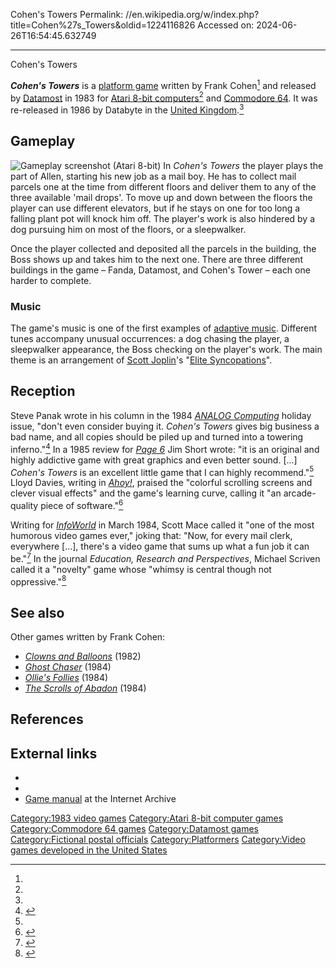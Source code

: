 Cohen's Towers
Permalink: //en.wikipedia.org/w/index.php?title=Cohen%27s_Towers&oldid=1224116826
Accessed on: 2024-06-26T16:54:45.632749



------
Cohen's Towers
{{short description|1983 video game}}

{{Infobox video game
| title = Cohen's Towers
| image = Cohen's_Towers_Cover_Art.jpg
| caption = 
| released = 1983
| designer = Frank Cohen
| publisher = [[Datamost]]<br>Databyte
| developer = Fanda
| platforms = [[Atari 8-bit]], [[Commodore 64]]
| genre = [[Platform game|Platform]]
}}

'''''Cohen's Towers''''' is a [[platform game]] written by Frank Cohen<ref name="giantlist"/> and released by [[Datamost]] in 1983 for [[Atari 8-bit computers]]<ref name="atarimania1"/> and [[Commodore 64]]. It was re-released in 1986 by Databyte in the [[United Kingdom]].<ref name="atarimania2"/>

==Gameplay==
[[File:Cohen's_Towers_Atari_8-bit_PAL_screenshot.png|thumb|left|Gameplay screenshot (Atari 8-bit)]]
In ''Cohen's Towers'' the player plays the part of Allen, starting his new job as a mail boy. He has to collect mail parcels one at the time from different floors and deliver them to any of the three available 'mail drops'. To move up and down between the floors the player can use different elevators, but if he stays on one for too long a falling plant pot will knock him off. The player's work is also hindered by a dog pursuing him on most of the floors, or a sleepwalker. 

Once the player collected and deposited all the parcels in the building, the Boss shows up and takes him to the next one. There are three different buildings in the game – Fanda, Datamost, and Cohen's Tower – each one harder to complete.

===Music===
{{listen|header=
|type=music
|filename=Cohen's_Towers_Atari_8-bit_audio_clip.ogg
|title=Cohen's Towers Audio Clip (Atari 8-bit)
|description=Music theme that plays when the player loses a life. An excerpt from [[Scott Joplin]]'s New Rag.
}}
The game's music is one of the first examples of [[adaptive music]]. Different tunes accompany unusual occurrences: a dog chasing the player, a sleepwalker appearance, the Boss checking on the player's work. The main theme is an arrangement of [[Scott Joplin]]'s "[[Elite Syncopations]]".

==Reception==
Steve Panak wrote in his column in the 1984 ''[[ANALOG Computing]]'' holiday issue, "don't even consider buying it. ''Cohen's Towers'' gives big business a bad name, and all copies should be piled up and turned into a towering inferno."<ref>{{cite journal |last1=Panak |first1=Steve |title=Panak Strikes: Cohen's Towers |journal=ANALOG Computing |date=December 1984 |issue=25 |pages=54–55 |url=https://archive.org/details/analog-computing-magazine-25/page/n59/mode/2up}}</ref> In a 1985 review for ''[[Page 6]]'' Jim Short wrote: "it is an original and highly addictive game with great graphics and even better sound. [...] ''Cohen's Towers'' is an excellent little game that I can highly recommend."<ref name="page6"/> Lloyd Davies, writing in ''[[Ahoy!]]'', praised the "colorful scrolling screens and clever visual effects" and the game's learning curve, calling it "an arcade-quality piece of software."<ref>{{Cite magazine|last=Davies|first=Lloyd|date=August 1984|title=Cohen's Towers|url=https://archive.org/details/ahoy-magazine-08/page/n59/mode/2up?view=theater|magazine=[[Ahoy!]]|page=60}}</ref>

Writing for ''[[InfoWorld]]'' in March 1984, Scott Mace called it "one of the most humorous video games ever," joking that: "Now, for every mail clerk, everywhere [...], there's a video game that sums up what a fun job it can be."<ref>{{Cite magazine|last=Mace|first=Scott|date=March 5, 1984|title=A hard day at the office|url=https://books.google.com/books?id=mS4EAAAAMBAJ&dq=Cohen%27s+Towers&pg=PA47|magazine=[[InfoWorld]]|volume=6|issue=10|page=47|access-date=February 27, 2021}}</ref> In the journal ''Education, Research and Perspectives'', Michael Scriven called it a "novelty" game whose "whimsy is central though not oppressive."<ref>{{Cite journal|last=Scriven|first=Michael|date=1987|title=Taking Games Seriously|url=https://books.google.com/books?id=cYZYAAAAYAAJ&q=Towers|journal=Education, Research and Perspectives|publisher=[[University of Western Australia]]|volume=14|issue=1|pages=82–135|issn=1446-0017}}</ref>

==See also==
{{Portal|Video games}}
Other games written by Frank Cohen:
* ''[[Clowns and Balloons]]'' (1982)
* ''[[Ghost Chaser]]'' (1984)
* ''[[Ollie's Follies]]'' (1984)
* ''[[The Scrolls of Abadon]]'' (1984)

==References==
{{reflist|refs=
<ref name="giantlist">{{cite web|title=The Giant List of Classic Game Programmers|url=https://dadgum.com/giantlist/|last1=Hague|first1=James}}</ref>
<ref name="atarimania2">{{cite web |title=Twin Pack - Cohen's Towers / Cosmic Tunnels |url=http://www.atarimania.com/game-atari-400-800-xl-xe-twin-pack-cohen-s-towers-cosmic-tunnels_6057.html |website=Atari Mania}}</ref>
<ref name="atarimania1">{{cite web |title=Cohen's Towers |url=http://www.atarimania.com/game-atari-400-800-xl-xe-cohen-s-towers_1111.html |website=Atari Mania}}</ref>
<ref name="page6">{{cite journal |title=Three from Datamost |journal=Page 6 |date=May 1985 |page=43 |url=https://archive.org/details/Page6-15-May85/page/42/mode/2up}}</ref>
}}

==External links==
*{{MobyGames|id=/cohens-towers}}
*{{Internet Archive game|id=Cohens_Towers_1983_Fanda}}
*[https://archive.org/details/CohensTowersAtari/mode/2up?view=theater Game manual] at the Internet Archive

[[Category:1983 video games]]
[[Category:Atari 8-bit computer games]]
[[Category:Commodore 64 games]]
[[Category:Datamost games]]
[[Category:Fictional postal officials]]
[[Category:Platformers]]
[[Category:Video games developed in the United States]]
